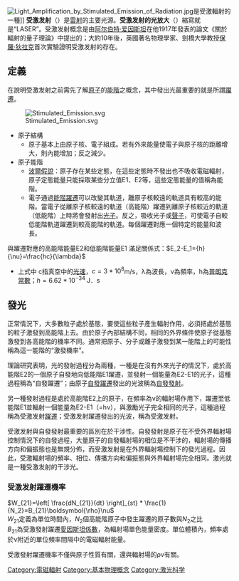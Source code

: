 {{noteTA
|G1=P
|1=zh-cn:激光; zh-hk:激光; zh-tw:雷射;
}}
[[File:Light_Amplification_by_Stimulated_Emission_of_Radiation.jpg|thumb]]是受激輻射的一種]]
'''受激发射'''（{{lang-en|Stimulated emission}}）是[[雷射|雷射]]的主要光源。'''受激发射的光放大'''（{{lang-en|Light Amplification by Stimulated Emission of Radiation}}）縮寫就是“LASER”。受激发射概念是由[[阿尔伯特·爱因斯坦|阿尔伯特·爱因斯坦]]在他1917年發表的論文《關於輻射的量子理論》中提出的；大約10年後，英國著名物理學家、劍橋大學教授[[保羅·狄拉克|保羅·狄拉克]]首次實驗證明受激发射的存在。

==定義==
在說明受激发射之前需先了解[[原子|原子]]的[[能階|能階]]之概念，其中發出光最重要的就是所謂[[躍遷|躍遷]]。

[[File:Stimulated_Emission.svg|center]]

*原子結構
**原子基本上由原子核、電子組成。若有外來能量使電子與原子核的距離增大，則內能增加；反之減少。
*原子能階
**[[波爾假說|波爾假說]]：原子存在某些定態，在這些定態時不發出也不吸收電磁輻射，原子定態能量只能採取某些分立值E1、E2等，這些定態能量的值稱為能階。
**電子通過[[能階|能階]][[躍遷|躍遷]]可以改變其軌道，離原子核較遠的軌道具有較高的能階。當電子從離原子核較遠的軌道（高能階）躍遷到離原子核較近的軌道（低能階）上時將會發射出[[光子|光子]]。反之，吸收光子或[[聲子|聲子]]，可使電子自較低能階軌道躍遷到較高能階的軌道。每個躍遷對應一個特定的能量和波長。

與躍遷對應的高能階能量E2和低能階能量E1 滿足關係式：<math>E_2-E_1={h}{\nu}=\frac{hc}{\lambda}</math>
*上式中 c指真空中的[[光速|光速]]，<math>c=3*10^8</math>m/s，λ為波長，ν為頻率，h為[[普朗克常數|普朗克常數]]；<math>h=6.62*10^{-34}</math>  J．s

==發光==
正常情況下，大多數粒子處於基態，要使這些粒子產生輻射作用，必須把處於基態的粒子激發到高能階上去。由於原子內部結構不同，相同的外界條件使原子從基態激發到各高能階的機率不同。通常把原子、分子或離子激發到某一能階上的可能性稱為這一能階的“激發機率”。

理論研究表明，光的發射過程分為兩種，一種是在沒有外來光子的情況下，處於高能階E2的一個原子自發地向低能階E1躍遷，並發射一個能量為E2-E1的光子，這種過程稱為“自發躍遷”；由原子[[自發躍遷|自發躍遷]]發出的光波稱為[[自發發射|自發發射]]。

另一種發射過程是處於高能階E2上的原子，在頻率為ν的輻射場作用下，躍遷至低能階E1並輻射一個能量為E2-E1（=hν），與激勵光子完全相同的光子，這種過程稱為受激发射[[躍遷|躍遷]]；受激发射躍遷發出的光波，稱為受激发射。

受激发射與自發發射最重要的區別在於干涉性。自發發射是原子在不受外界輻射場控制情況下的自發過程，大量原子的自發輻射場的相位是不干涉的，輻射場的傳播方向和偏振態也是無規分佈，而受激发射是在外界輻射場控制下的發光過程。因此，受激輻射場的頻率、相位、傳播方向和偏振態與外界輻射場完全相同。激光就是一種受激发射的干涉光。

=== 受激发射躍遷機率 ===
<math>W_{21}=\left[ \frac{dN_{21}}{dt} \right]_{st} *  \frac{1}{N_2}=B_{21}\boldsymbol{\rho}\nu</math> <br/>
<math>W_{21}</math>定義為單位時間內，<math>N_{2}</math>個高能階原子中發生躍遷的原子數與<math>N_{2}</math>之比<br/>
<math>B_{21}</math>為受激發射躍遷[[愛因斯坦係數|愛因斯坦係數]]，為輻射場單色能量密度。單位體積內，頻率處於ν附近的單位頻率間隔中的電磁輻射能量。

受激發射躍遷機率不僅與原子性質有關，還與輻射場的ρν有關。

[[Category:電磁輻射|Category:電磁輻射]]
[[Category:基本物理概念|Category:基本物理概念]]
[[Category:激光科学|Category:激光科学]]